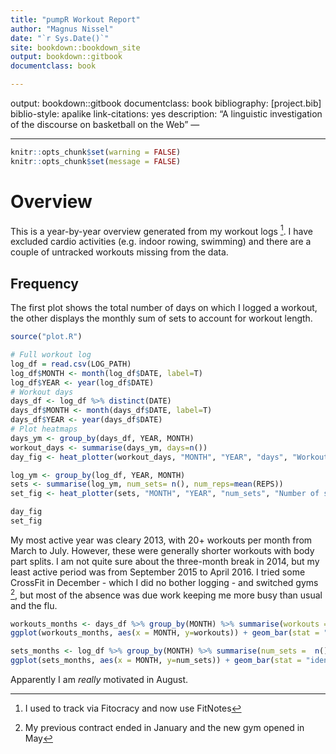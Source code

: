 ```yaml
---
title: "pumpR Workout Report"
author: "Magnus Nissel"
date: "`r Sys.Date()`"
site: bookdown::bookdown_site
output: bookdown::gitbook
documentclass: book

--- 
```

output: bookdown::gitbook
documentclass: book
bibliography: [project.bib]
biblio-style: apalike
link-citations: yes
description: "A linguistic investigation of the discourse on basketball on the Web"
---

---

```r
knitr::opts_chunk$set(warning = FALSE)
knitr::opts_chunk$set(message = FALSE)
```

# Overview
This is a year-by-year overview generated from my workout logs ^[I used to track via Fitocracy and now use FitNotes]. I have excluded cardio activities (e.g. indoor rowing, swimming) and there are a couple of untracked workouts missing from the data. 

## Frequency
The first plot shows the total number of days on which I logged a workout, the other displays the monthly sum of sets to account for workout length. 

```r
source("plot.R")

# Full workout log
log_df = read.csv(LOG_PATH)
log_df$MONTH <- month(log_df$DATE, label=T)
log_df$YEAR <- year(log_df$DATE)
# Workout days
days_df <- log_df %>% distinct(DATE)
days_df$MONTH <- month(days_df$DATE, label=T)
days_df$YEAR <- year(days_df$DATE)
# Plot heatmaps
days_ym <- group_by(days_df, YEAR, MONTH)
workout_days <- summarise(days_ym, days=n())
day_fig <- heat_plotter(workout_days, "MONTH", "YEAR", "days", "Workout days", "Workouts per month by year")

log_ym <- group_by(log_df, YEAR, MONTH)
sets <- summarise(log_ym, num_sets= n(), num_reps=mean(REPS))
set_fig <- heat_plotter(sets, "MONTH", "YEAR", "num_sets", "Number of sets", "Sets per month by year")

day_fig
set_fig
```

My most active year was cleary 2013, with 20+ workouts per month from March to July. However, these were generally shorter workouts with body part splits. I am not quite
sure about the three-month break in 2014, but my least active period was from September 2015 to April 2016. I tried some CrossFit in December - which I did no bother logging - and switched gyms ^[My previous contract ended in January and the new gym opened in May], but most of the absence was due work keeping me more busy than usual and the flu.

```r
workouts_months <- days_df %>% group_by(MONTH) %>% summarise(workouts =  n())
ggplot(workouts_months, aes(x = MONTH, y=workouts)) + geom_bar(stat = "identity") + ggtitle("Workouts per month (all years)") + xlab("") + ylab("") + theme_tufte()

sets_months <- log_df %>% group_by(MONTH) %>% summarise(num_sets =  n())
ggplot(sets_months, aes(x = MONTH, y=num_sets)) + geom_bar(stat = "identity")  + ggtitle("Sets per month (all years)") + xlab("") + ylab("") + theme_tufte()


```

Apparently I am *really* motivated in August.



